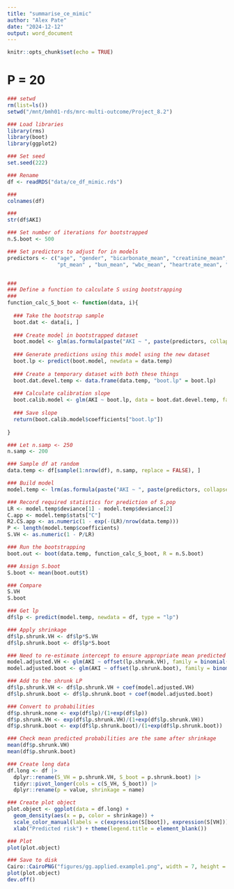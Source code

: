 ```yaml
---
title: "summarise_ce_mimic"
author: "Alex Pate"
date: "2024-12-12"
output: word_document
---
```


```r
knitr::opts_chunk$set(echo = TRUE)
```

# P = 20

```r
### setwd
rm(list=ls())
setwd("/mnt/bmh01-rds/mrc-multi-outcome/Project_8.2")

### Load libraries
library(rms)
library(boot)
library(ggplot2)

### Set seed
set.seed(222)

### Rename
df <- readRDS("data/ce_df_mimic.rds")

###
colnames(df)

###
str(df$AKI)

### Set number of iterations for bootstrapped
n.S.boot <- 500

### Set predictors to adjust for in models 
predictors <- c("age", "gender", "bicarbonate_mean", "creatinine_mean", "chloride_mean", "hemoglobin_mean", "platelet_mean", "potassium_mean", "ptt_mean", "inr_mean", 
                "pt_mean" , "bun_mean", "wbc_mean", "heartrate_mean", "sysbp_mean", "diasbp_mean", "resprate_mean", "tempc_mean", "spo2_mean", "glucose_mean")


###
### Define a function to calculate S using bootstrapping
###
function_calc_S_boot <- function(data, i){
  
  ### Take the bootstrap sample
  boot.dat <- data[i, ]
  
  ### Create model in bootstrapped dataset
  boot.model <- glm(as.formula(paste("AKI ~ ", paste(predictors, collapse = "+"), sep = "")), data = boot.dat, family = binomial(link = "logit")) 
  
  ### Generate predictions using this model using the new dataset
  boot.lp <- predict(boot.model, newdata = data.temp)
  
  ### Create a temporary dataset with both these things
  boot.dat.devel.temp <- data.frame(data.temp, "boot.lp" = boot.lp)
  
  ### Calculate calibration slope
  boot.calib.model <- glm(AKI ~ boot.lp, data = boot.dat.devel.temp, family = binomial(link = "logit")) 
  
  ### Save slope
  return(boot.calib.model$coefficients["boot.lp"])
  
}

### Let n.samp <- 250
n.samp <- 200

### Sample df at random
data.temp <- df[sample(1:nrow(df), n.samp, replace = FALSE), ]

### Build model
model.temp <- lrm(as.formula(paste("AKI ~ ", paste(predictors, collapse = "+"), sep = "")), data = data.temp)

### Record required statistics for prediction of S.pop
LR <- model.temp$deviance[1] - model.temp$deviance[2]
C.app <- model.temp$stats["C"]
R2.CS.app <- as.numeric(1 - exp(-(LR)/nrow(data.temp)))
P <- length(model.temp$coefficients)
S.VH <- as.numeric(1 - P/LR)

### Run the bootstrapping
boot.out <- boot(data.temp, function_calc_S_boot, R = n.S.boot)

### Assign S.boot
S.boot <- mean(boot.out$t)

### Compare
S.VH
S.boot

### Get lp
df$lp <- predict(model.temp, newdata = df, type = "lp")

### Apply shrinkage
df$lp.shrunk.VH <- df$lp*S.VH
df$lp.shrunk.boot <- df$lp*S.boot

### Need to re-estimate intercept to ensure appropriate mean predicted risk
model.adjusted.VH <- glm(AKI ~ offset(lp.shrunk.VH), family = binomial(link = "logit"), data = df)
model.adjusted.boot <- glm(AKI ~ offset(lp.shrunk.boot), family = binomial(link = "logit"), data = df)

### Add to the shrunk LP
df$lp.shrunk.VH <- df$lp.shrunk.VH + coef(model.adjusted.VH)
df$lp.shrunk.boot <- df$lp.shrunk.boot + coef(model.adjusted.boot)

### Convert to probabilities
df$p.shrunk.none <- exp(df$lp)/(1+exp(df$lp))
df$p.shrunk.VH <- exp(df$lp.shrunk.VH)/(1+exp(df$lp.shrunk.VH))
df$p.shrunk.boot <- exp(df$lp.shrunk.boot)/(1+exp(df$lp.shrunk.boot))

### Check mean predicted probabilities are the same after shrinkage
mean(df$p.shrunk.VH)
mean(df$p.shrunk.boot)

### Create long data
df.long <- df |>
  dplyr::rename(S_VH = p.shrunk.VH, S_boot = p.shrunk.boot) |> 
  tidyr::pivot_longer(cols = c(S_VH, S_boot)) |>
  dplyr::rename(p = value, shrinkage = name)

### Create plot object
plot.object <- ggplot(data = df.long) + 
  geom_density(aes(x = p, color = shrinkage)) +
  scale_color_manual(labels = c(expression(S[boot]), expression(S[VH])), values = c("red", "blue")) +
  xlab("Predicted risk") + theme(legend.title = element_blank())

### Plot
plot(plot.object)

### Save to disk
Cairo::CairoPNG("figures/gg.applied.example1.png", width = 7, height = 7, unit = "in", dpi = 300)
plot(plot.object)
dev.off()


```
